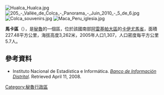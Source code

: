 [[Image:Hualca_Hualca.jpg|right]]
[[Image:205_-_Vallée_de_Colca_-_Panorama_-_Juin_2010_-_5_de_6.jpg|right]]
[[Image:Colca_souvenirs.jpg|right]]
[[Image:Maca_Peru_iglesia.jpg|right]]

'''馬卡區'''（{{lang-es|Distrito de Maca}}），是[[秘魯|秘魯]]的一個區，位於該國南部[[阿雷基帕大區|阿雷基帕大區]]的[[卡伊尤馬省|卡伊尤馬省]]，面積227.48平方公里，海拔高度3,262米，2005年人口1,307，人口密度每平方公里5.7人。

==參考資料==
*{{es icon}} Instituto Nacional de Estadística e Informática. ''[https://web.archive.org/web/20080423164200/http://desa.inei.gob.pe/mapas/bid/ Banco de Información Distrital]''. Retrieved April 11, 2008.

{{Peru-geo-stub}}
[[Category:秘魯行政區|Category:秘魯行政區]]